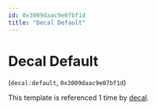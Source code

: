 ```yaml
---
id: 0x3009daac9e07bf1d
title: "Decal Default"
---
```


# Decal Default
(`decal:default`, `0x3009daac9e07bf1d`)

This template is referenced 1 time by [decal](/docs/Generated/Render%20Templates/base.render_template_database#decal).


